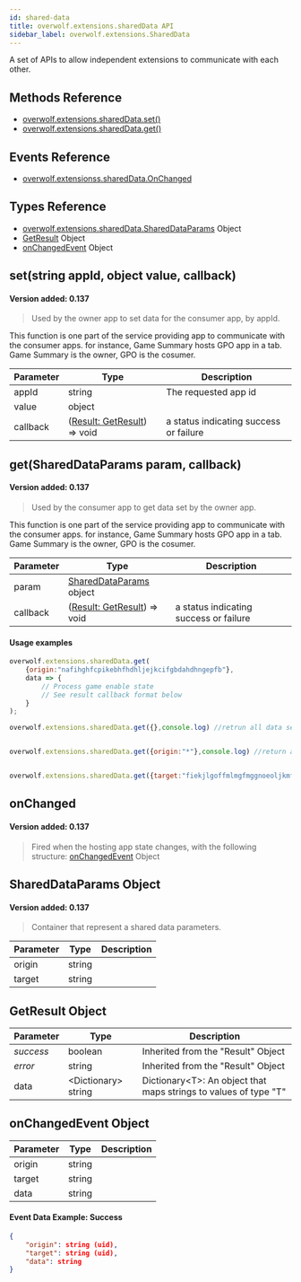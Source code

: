 ```yaml
---
id: shared-data
title: overwolf.extensions.sharedData API
sidebar_label: overwolf.extensions.SharedData
---
```


A set of APIs to allow independent extensions to communicate with each other.

## Methods Reference

* [overwolf.extensions.sharedData.set()](#setstring-appid-object-value-callback)
* [overwolf.extensions.sharedData.get()](#getshareddataparams-param-callback)

## Events Reference

* [overwolf.extensionss.sharedData.OnChanged](#onchanged)

## Types Reference

* [overwolf.extensions.sharedData.SharedDataParams](#shareddataparams-object) Object
* [GetResult](#getresult-object) Object
* [onChangedEvent](#onchangedevent-object) Object

## set(string appId, object value, callback)
#### Version added: 0.137

> Used by the owner app to set data for the consumer app, by appId.

This function is one part of the service providing app to communicate with the consumer apps.
for instance, Game Summary hosts GPO app in a tab. Game Summary is the owner, GPO is the cosumer.

Parameter | Type                                             | Description                             |
--------- | -------------------------------------------------| ----------------------------------------|
appId	  | string                                           | The requested app id                    |
value	  | object                                           |                                         |
callback  | ([Result: GetResult](#getresult-object)) => void | a status indicating success or failure  |

## get(SharedDataParams param, callback)
#### Version added: 0.137

> Used by the consumer app to get data set by the owner app.

This function is one part of the service providing app to communicate with the consumer apps.
for instance, Game Summary hosts GPO app in a tab. Game Summary is the owner, GPO is the cosumer.

Parameter | Type                                                 | Description                                                                                    |
--------- | -----------------------------------------------------| ---------------------------------------------------------------------------------------------- |
param	  | [SharedDataParams](#shareddataparams-object) object  |                                                                                                |
callback  | ([Result: GetResult](#getresult-object)) => void     | a status indicating success or failure                                                         |

#### Usage examples

```js
overwolf.extensions.sharedData.get(
    {origin:"nafihghfcpikebhfhdhljejkcifgbdahdhngepfb"},
    data => {
        // Process game enable state
        // See result callback format below
    }
);

overwolf.extensions.sharedData.get({},console.log) //retrun all data set to my self


overwolf.extensions.sharedData.get({origin:"*"},console.log) //return all data was set to my self


overwolf.extensions.sharedData.get({target:"fiekjlgoffmlmgfmggnoeoljkmfkcapcdmcgcfgm"},console.info) //retrun data i set to "fiekjlgoffmlmgfmggnoeoljkmfkcapcdmcgcfgm" (extension id)
```

## onChanged
#### Version added: 0.137

> Fired when the hosting app state changes, with the following structure: [onChangedEvent](#onchangedevent-object) Object

## SharedDataParams Object
#### Version added: 0.137

> Container that represent a shared data parameters.

Parameter   | Type                                | Description                   |
----------- | ------------------------------------| ----------------------------- |
origin      | string                              |                               |
target      | string                              |                               |

## GetResult Object

Parameter          | Type                 | Description                                 |
-------------------| ---------------------| ------------------------------------------- |
*success*          | boolean              | Inherited from the "Result" Object          |
*error*            | string               | Inherited from the "Result" Object          |
data               | &lt;Dictionary> string | Dictionary&lt;T>: An object that maps strings to values of type "T" |

## onChangedEvent Object

Parameter    | Type       | Description     |
-------------| -----------|---------------- |
origin       |  string    |                 | 
target       |  string    |                 |
data         |  string    |                 |

#### Event Data Example: Success

```json
{
    "origin": string (uid),
    "target": string (uid),
    "data": string
}
```